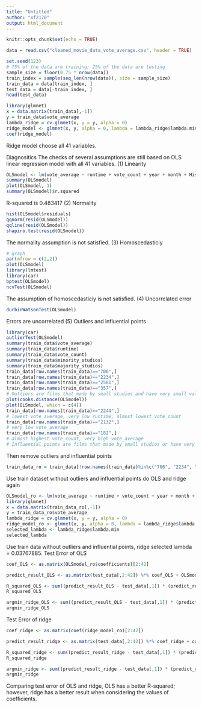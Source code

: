 ```yaml
---
title: "Untitled"
author: "xf2170"
output: html_document
---
```


```r
knitr::opts_chunk$set(echo = TRUE)
```

```r
data = read.csv("cleaned_movie_data_vote_average.csv", header = TRUE)
```

```r
set.seed(123)
# 75% of the data are training; 25% of the data are testing
sample_size = floor(0.75 * nrow(data))
train_index = sample(seq_len(nrow(data)), size = sample_size)
train_data = data[train_index, ]
test_data = data[-train_index, ]
head(test_data)
```

```r
library(glmnet)
x = data.matrix(train_data[,-1])
y = train_data$vote_average
lambda_ridge = cv.glmnet(x, y = y, alpha = 0) 
ridge_model <- glmnet(x, y, alpha = 0, lambda = lambda_ridge$lambda.min)
coef(ridge_model)
```
Ridge model choose all 41 variables.

Diagnositics
The checks of several assumptions are still based on OLS linear regression model with all 41 variables.
(1) Linearity
```r
OLSmodel <- lm(vote_average ~ runtime + vote_count + year + month + History + Documentary + Crime + Thriller + Foreign + War + Adventure + Western + Music + Mystery + Action + Comedy + Science.Fiction + Romance + Fantasy + Drama + Animation + Family + Horror + L4 + L6 + L9 + L10 + L12 + L13 + L14 + L15 + L27 + L32 + L33 + L50 + L52 + L53 + L54 + min_language + majority_studios + minority_studios, data = train_data)
summary(OLSmodel)
plot(OLSmodel, 1)
summary(OLSmodel)$r.squared
```
R-squared is 0.483417
(2) Normality
```r
hist(OLSmodel$residuals)
qqnorm(resid(OLSmodel))
qqline(resid(OLSmodel))
shapiro.test(resid(OLSmodel))
```
The normality assumption is not satisfied.
(3) Homoscedasticiy
```r
# graph
par(mfrow = c(2,2))
plot(OLSmodel)
library(lmtest)
library(car)
bptest(OLSmodel) 
ncvTest(OLSmodel)
```
The assumption of homoscedasticiy is not satisfied.
(4) Uncorrelated error
```r
durbinWatsonTest(OLSmodel)
```
Errors are uncorrelated
(5) Outliers and influential points
```r
library(car)
outlierTest(OLSmodel)
summary(train_data$vote_average)
summary(train_data$runtime)
summary(train_data$vote_count)
summary(train_data$minority_studios)
summary(train_data$majority_studios)
train_data[row.names(train_data)=="706",]
train_data[row.names(train_data)=="2234",]
train_data[row.names(train_data)=="2581",]
train_data[row.names(train_data)=="357",]
# Outliers are films that made by small studios and have very small values of vote_average, and vote_count
plot(cooks.distance(OLSmodel))
plot(OLSmodel, which = c(4))
train_data[row.names(train_data)=="2244",] 
# lowest vote_average, very low runtime, almost lowest vote_count
train_data[row.names(train_data)=="2132",] 
# very low vote_average
train_data[row.names(train_data)=="182",] 
# almost highest vote_count, very high vote_average
# Influential points are films that made by small studios or have very small/high values of vote_average, and vote_count
```
Then remove outliers and influential points
```r
train_data_ro = train_data[!row.names(train_data)%in%c("706", "2234", "2581", "357", "2244", "2132", "182"),]
```
Use train dataset without outliers and influential points do OLS and ridge again
```r
OLSmodel_ro <- lm(vote_average ~ runtime + vote_count + year + month + History + Documentary + Crime + Thriller + Foreign + War + Adventure + Western + Music + Mystery + Action + Comedy + Science.Fiction + Romance + Fantasy + Drama + Animation + Family + Horror + L4 + L6 + L9 + L10 + L12 + L13 + L14 + L15 + L27 + L32 + L33 + L50 + L52 + L53 + L54 + min_language + majority_studios + minority_studios, data = train_data_ro)
library(glmnet)
x = data.matrix(train_data_ro[,-1])
y = train_data_ro$vote_average
lambda_ridge = cv.glmnet(x, y = y, alpha = 0) 
ridge_model_ro <- glmnet(x, y, alpha = 0, lambda = lambda_ridge$lambda.min)
selected_lambda <- lambda_ridge$lambda.min
selected_lambda
```
Use train data without outliers and influential points, ridge selected lambda = 0.03767885.
Test Error of OLS
```r
coef_OLS <- as.matrix(OLSmodel_ro$coefficients)[2:42]

predict_result_OLS <- as.matrix(test_data[,2:42]) %*% coef_OLS + OLSmodel_ro$coefficients[1]

R_squared_OLS <- sum((predict_result_OLS - test_data[,1]) * (predict_result_OLS - test_data[,1])) / 741 / var(test_data[,1])
R_squared_OLS

argmin_ridge_OLS <- sum((predict_result_OLS - test_data[,1]) * (predict_result_OLS - test_data[,1])) + selected_lambda * sum(coef_OLS * coef_OLS)
argmin_ridge_OLS
```

Test Error of ridge
```r
coef_ridge <- as.matrix(coef(ridge_model_ro)[2:42])

predict_result_ridge <- as.matrix(test_data[,2:42]) %*% coef_ridge + coef(ridge_model_ro)[1]

R_squared_ridge <- sum((predict_result_ridge - test_data[,1]) * (predict_result_ridge - test_data[,1])) / 741 / var(test_data[,1])
R_squared_ridge

argmin_ridge <- sum((predict_result_ridge - test_data[,1]) * (predict_result_ridge - test_data[,1])) + selected_lambda * sum(coef_ridge * coef_ridge)
argmin_ridge
```
Comparing test error of OLS and ridge, OLS has a better R-squared; however, ridge has a better result when considering the values of coefficients.
